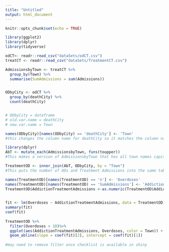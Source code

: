 ```yaml
---
title: "Untitled"
output: html_document
---
```


```r
knitr::opts_chunk$set(echo = TRUE)
```



```r
library(ggplot2)
library(dplyr)
library(tidyverse)

odCT<- readr::read_csv("dataSets/odCT.csv")
treatCT <- readr::read_csv("dataSets/TreatmentCT.csv")

AdmissionsbyTown <- treatCT %>%
  group_by(Town) %>%
  summarise(SumAdmissions = sum(Admissions))


ODbyCity <- odCT %>%
  group_by(deathCity) %>%
  count(deathCity)


# ODbyCity = dataframe
# old.var.name = deathCity
# new.var.name = Town

names(ODbyCity)[names(ODbyCity) == 'deathCity'] <- 'Town'
#this changes the column name for deathCity so it matches the column name in AdmissionsbyTown

library(dplyr)
AbT <- mutate_each(AdmissionsbyTown, funs(toupper))
#This makes a version of AdmissionsbyTown that has all town names capitalized to match ODbyCity

TreatmentOD <- inner_join(AbT, ODbyCity, by = "Town")
#This puts the number of ODs and Treatment Admissions into the same table so that they can be correlated by town

names(TreatmentOD)[names(TreatmentOD) == 'n'] <- 'Overdoses'
names(TreatmentOD)[names(TreatmentOD) == 'SumAdmissions'] <- 'AddictionTreatmentAdmissions'
TreatmentOD$AddictionTreatmentAdmissions <-as.numeric(TreatmentOD$AddictionTreatmentAdmissions)
  

fit <- lm(Overdoses ~ AddictionTreatmentAdmissions, data = TreatmentOD)
summary(fit)
coef(fit)
  
TreatmentOD %>%
  filter(Overdoses > 10)%>%
  ggplot(aes(AddictionTreatmentAdmissions, Overdoses, color = Town)) + geom_point() +
  geom_abline(slope = coef(fit)[2], intercept = coef(fit)[1])
  
#may need to remove filter once checklist is available in shiny

```

